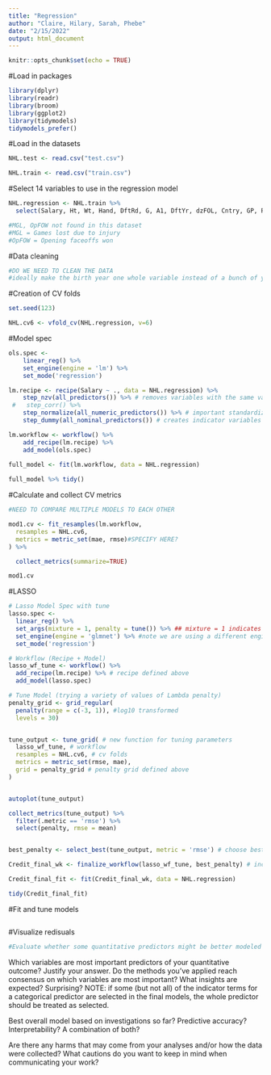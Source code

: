 ```yaml
---
title: "Regression"
author: "Claire, Hilary, Sarah, Phebe"
date: "2/15/2022"
output: html_document
---
```


```r
knitr::opts_chunk$set(echo = TRUE)
```

#Load in packages 
```r
library(dplyr)
library(readr)
library(broom)
library(ggplot2)
library(tidymodels) 
tidymodels_prefer()
```


#Load in the datasets
```r
NHL.test <- read.csv("test.csv")

NHL.train <- read.csv("train.csv")
```

#Select 14 variables to use in the regression model
```r
NHL.regression <- NHL.train %>%
  select(Salary, Ht, Wt, Hand, DftRd, G, A1, DftYr, dzFOL, Cntry, GP, Position, SA)

#MGL, OpFOW not found in this dataset 
#MGL = Games lost due to injury 
#OpFOW = Opening faceoffs won
```

#Data cleaning 
```r
#DO WE NEED TO CLEAN THE DATA
#ideally make the birth year one whole variable instead of a bunch of yes or no (born variables)

```

#Creation of CV folds 
```r
set.seed(123)

NHL.cv6 <- vfold_cv(NHL.regression, v=6)
```

#Model spec
```r
ols.spec <-
    linear_reg() %>% 
    set_engine(engine = 'lm') %>% 
    set_mode('regression')

lm.recipe <- recipe(Salary ~ ., data = NHL.regression) %>%
    step_nzv(all_predictors()) %>% # removes variables with the same value
 #   step_corr() %>%
    step_normalize(all_numeric_predictors()) %>% # important standardization step for LASSO
    step_dummy(all_nominal_predictors()) # creates indicator variables for categorical variables

lm.workflow <- workflow() %>%
    add_recipe(lm.recipe) %>%
    add_model(ols.spec)
    
full_model <- fit(lm.workflow, data = NHL.regression) 

full_model %>% tidy()
```

#Calculate and collect CV metrics
```r

#NEED TO COMPARE MULTIPLE MODELS TO EACH OTHER

mod1.cv <- fit_resamples(lm.workflow,
  resamples = NHL.cv6, 
  metrics = metric_set(mae, rmse)#SPECIFY HERE?
) %>%

  collect_metrics(summarize=TRUE)

mod1.cv
```

#LASSO
```r
# Lasso Model Spec with tune
lasso.spec <- 
  linear_reg() %>%
  set_args(mixture = 1, penalty = tune()) %>% ## mixture = 1 indicates Lasso
  set_engine(engine = 'glmnet') %>% #note we are using a different engine
  set_mode('regression') 

# Workflow (Recipe + Model)
lasso_wf_tune <- workflow() %>% 
  add_recipe(lm.recipe) %>% # recipe defined above
  add_model(lasso.spec) 

# Tune Model (trying a variety of values of Lambda penalty)
penalty_grid <- grid_regular(
  penalty(range = c(-3, 1)), #log10 transformed
  levels = 30)


tune_output <- tune_grid( # new function for tuning parameters
  lasso_wf_tune, # workflow
  resamples = NHL.cv6, # cv folds
  metrics = metric_set(rmse, mae),
  grid = penalty_grid # penalty grid defined above
)


autoplot(tune_output)

collect_metrics(tune_output) %>%
  filter(.metric == 'rmse') %>%
  select(penalty, rmse = mean) 


best_penalty <- select_best(tune_output, metric = 'rmse') # choose best penalty value

Credit_final_wk <- finalize_workflow(lasso_wf_tune, best_penalty) # incorporates penalty value to workflow

Credit_final_fit <- fit(Credit_final_wk, data = NHL.regression)

tidy(Credit_final_fit)

```

#Fit and tune models 
```r

```

#Visualize redisuals 
```r
#Evaluate whether some quantitative predictors might be better modeled with nonlinear relationships
```

Which variables are most important predictors of your quantitative outcome? Justify your answer. Do the methods you've applied reach consensus on which variables are most important? What insights are expected? Surprising? NOTE: if some (but not all) of the indicator terms for a categorical predictor are selected in the final models, the whole predictor should be treated as selected. 

>


Best overall model based on investigations so far? Predictive accuracy? Interpretability? A combination of both?

> 


Are there any harms that may come from your analyses and/or how the data were collected? What cautions do you want to keep in mind when communicating your work? 

>




